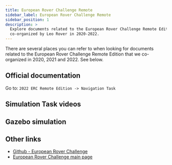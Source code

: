 ```yaml
---
title: European Rover Challenge Remote
sidebar_label: European Rover Challenge Remote
sidebar_position: 1
description: >
  Explore documents related to the European Rover Challenge Remote Edition
  co-organized by Leo Rover in 2020-2022.
---
```


There are several places you can refer to when looking for documents related to
the European Rover Challenge Remote Edition that we co-organized in 2020, 2021
and 2022. See below.

<ImageZoom
  loading="eager"
  src="/img/robots/leo/archive/leo-rover-erc.webp"
  alt="Leo Rover during ERC 2022"
  width="500"
  height="333"
/>

## Official documentation

<LinkButton
  url="https://drive.google.com/drive/folders/1bLOFao7aLakwYZtC05-G16LMa0n-taNo?usp=share_link"
  title="Public files ERC Remote - Google Drive"
/>

Go to: `2022 ERC Remote Edition -> Navigation Task`

## Simulation Task videos

<LinkButton
  url="https://www.leorover.tech/post/exploring-mars-through-simulation"
  title="Exploring Mars through simulation - leorover.tech"
/>

## Gazebo simulation

<LinkButton docId="leo-rover/integrations/software/gazebo-simulation" />

## Other links

- [Github - European Rover Challenge](https://github.com/EuropeanRoverChallenge)
- [European Rover Challenge main page](https://roverchallenge.eu/en/main-page/)
